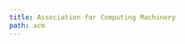 ```yaml
---
title: Association for Computing Machinery
path: acm
---
```

<?xml version="1.0" encoding="utf-8"?><style xmlns="http://purl.org/net/xbiblio/csl" class="in-text" version="1.0" demote-non-dropping-particle="sort-only" default-locale="en-US"><info><title>Association for Computing Machinery</title><title-short>ACM</title-short><id>http://www.zotero.org/styles/association-for-computing-machinery</id><link href="http://www.zotero.org/styles/association-for-computing-machinery" rel="self"/><link href="http://www.zotero.org/styles/acm-sigchi-proceedings" rel="template"/><link href="https://www.acm.org/publications/authors/reference-formatting" rel="documentation"/><author><name>Patrick O'Brien</name><email>obrienpat86@gmail.com</email></author><category citation-format="numeric"/><category field="engineering"/><updated>2017-07-09T19:02:06+00:00</updated><rights license="http://creativecommons.org/licenses/by-sa/3.0/">This work is licensed under a Creative Commons Attribution-ShareAlike 3.0 License</rights></info><macro name="author"><group suffix="."><names variable="author"><name delimiter=", " and="text" sort-separator=", "/><label form="short" text-case="capitalize-first" prefix=" (" suffix=")"/><substitute><names variable="editor"/></substitute></names></group></macro><macro name="editor"><names variable="editor"><name delimiter=", " and="text" delimiter-precedes-last="never"/><label form="short" prefix=" (" suffix=")"/></names></macro><macro name="title"><choose><if type="bill book graphic legal_case legislation motion_picture report song" match="any"><group delimiter=" "><text variable="title" font-style="italic"/><group delimiter=" " prefix="(" suffix=")"><number variable="edition" form="ordinal"/><text term="edition" form="short"/></group></group></if><else><text variable="title"/></else></choose></macro><macro name="year"><date variable="issued"><date-part name="year"/></date></macro><macro name="journal"><group delimiter=", "><group delimiter=" "><text variable="container-title" form="short" font-style="italic"/><text variable="volume" suffix=","/><group><text variable="issue" suffix=" "/><date date-parts="year-month" form="text" variable="issued" prefix="(" suffix=")"/></group></group></group></macro><macro name="edition"><choose><if is-numeric="edition"><group delimiter=" "><number variable="edition" form="ordinal"/><text term="edition" form="short"/></group></if><else><text variable="edition"/></else></choose></macro><macro name="book-publisher"><group delimiter=", "><text variable="publisher"/><text variable="publisher-place"/></group></macro><macro name="access"><choose><if variable="DOI"><text variable="DOI" prefix="DOI:https://doi.org/"/></if><else-if variable="URL"><group delimiter=" "><text term="retrieved" text-case="capitalize-first"/><date variable="accessed" form="text"/><text term="from"/><text variable="URL"/></group></else-if></choose></macro><citation collapse="citation-number"><sort><key variable="citation-number"/></sort><layout prefix="[" suffix="]" delimiter=","><group delimiter=":"><text variable="citation-number"/><text variable="locator"/></group></layout></citation><bibliography second-field-align="flush" entry-spacing="0"><sort><key macro="author"/><key variable="issued"/></sort><layout><text variable="citation-number" prefix="[" suffix="]"/><group delimiter=". " suffix=". "><text macro="author"/><text macro="year"/><text macro="title"/></group><group suffix="."><choose><if type="bill book graphic legal_case legislation motion_picture report song thesis" match="any"><text macro="book-publisher" suffix="."/></if><else-if type="paper-conference"><group suffix="." delimiter=", "><group delimiter=" "><text term="in" text-case="capitalize-first"/><group delimiter=" "><text variable="container-title" font-style="italic"/><text variable="collection-title" prefix="(" suffix=")"/></group></group><text variable="page"/></group></else-if><else-if type="chapter" match="any"><group delimiter=" "><text term="in" text-case="capitalize-first"/><group delimiter=", "><group delimiter=" "><text variable="container-title" font-style="italic"/><text macro="edition" prefix="(" suffix=")"/></group><text macro="editor"/></group></group><group suffix="." delimiter=", " prefix=". "><text macro="book-publisher"/><text variable="page"/></group></else-if><else-if type="speech" match="any"><group delimiter=". "><group delimiter=" "><text term="in" text-case="capitalize-first"/><group delimiter=", "><group delimiter=" "><text variable="event" font-style="italic"/><text macro="edition" prefix="(" suffix=")"/></group><text macro="editor"/></group></group><group delimiter=", " suffix="."><text macro="book-publisher"/><text variable="page"/></group></group></else-if><else-if type="article-journal"><group delimiter=", " suffix="."><text macro="journal"/><text variable="page"/></group></else-if><else><group suffix="." delimiter=", "><group delimiter=" " font-style="italic"><text variable="container-title"/><text variable="volume"/></group><text variable="page"/></group></else></choose></group><text macro="access" prefix=" "/></layout></bibliography></style>
